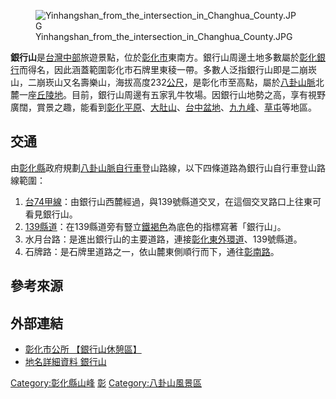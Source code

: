 {{Infobox Mountain
| 名稱 = 銀行山１
| 照片 = Yinhaoshan.JPG|200px
| 照片說明 = 銀行山位於[[縣道139號|縣道139號]]公路上。
| 海拔 = {{Convert|232|m|ft|0|link=on}}
| 位置 = [[彰化縣|彰化縣]][[彰化市|彰化市]]
| 山脈 = [[八卦臺地|八卦臺地]]
| 相對高度 = 
| 座標 = 
| 地形圖 = 
| 類別 = 
| 年齡 = 
| 最近喷发 = 
| 首次登頂 =
| 攀登路線 =
}}
[[File:Yinhangshan_from_the_intersection_in_Changhua_County.JPG|right]]

'''銀行山'''是[[台灣|台灣]][[彰化縣|中部]]旅遊景點，位於[[彰化市|彰化市]]東南方。銀行山周邊土地多數屬於[[彰化銀行|彰化銀行]]而得名，因此涵蓋範圍彰化市石牌里東稜一帶{{r|施添福}}。多數人泛指銀行山即是二崩崁山，二崩崁山又名壽樂山，海拔高度232[[公尺|公尺]]，是彰化市至高點，屬於[[八卦山脈|八卦山脈]]北麓一座[[丘陵|丘陵地]]{{r|施添福}}{{r|彰化勝蹟}}。目前，銀行山周邊有五家乳牛牧場{{r|參山}}。因銀行山地勢之高，享有視野廣闊，賞景之趣，能看到[[彰化平原|彰化平原]]、[[大肚山|大肚山]]、[[台中盆地|台中盆地]]、[[九九峰|九九峰]]、[[草屯鎮|草屯]]等地區。

==交通==
由[[彰化縣|彰化縣]]政府規劃[[八卦山脈|八卦山脈]][[自行車|自行車]]登山路線，以下四條道路為銀行山自行車登山路線範圍{{r|chcg}}：
#[[台74線#支線|台74甲線]]：由銀行山西麓經過，與139號縣道交叉，在這個交叉路口上往東可看見銀行山{{r|epochtimes}}。
#[[縣道139號|139縣道]]：在139縣道旁有豎立[[褐色|鐵褐色]]為底色的指標寫著「銀行山」。
#水月台路：是進出銀行山的主要道路，連接[[彰化東外環道|彰化東外環道]]、139號縣道。
#石牌路：是石牌里道路之一，依山麓東側順行而下，通往[[台14線|彰南路]]。

==參考來源==
{{reflist|colwidth=30em|refs=

<ref name="施添福">{{cite book |title=《臺灣地名辭書（卷十一）彰化縣 (上)》|page=第151頁|author=施添福 總編纂|publisher=國史館臺灣文獻館|language=zh-tw|year= |month= }}</ref></ref>

<ref name="彰化勝蹟">{{cite book |title=《彰化市志》（下冊）|page=第891頁|author=周國屏等人|publisher=彰化市公所|language=zh-tw|year=1997}}</ref>

<ref name="參山">{{cite news|url=http://a320010.travel-web.com.tw/Show/Style6/News/c1_News.asp?SItemId=0271030&ProgramNo=A320010000001&SubjectNo=31261&Page=10|title=中彰快速道路休憩站‧日月山景生態教育休閒農場|publisher=參山國家風景區|language=zh-tw|accessdate=2008-01-25}}</ref>

<ref name="chcg">{{cite web|url=http://tourism.chcg.gov.tw/index.asp?a_id=5&b_id=130&c_id=0|title=八卦山登山自行車道|publisher=彰化縣政府旅遊資訊網|language=zh-tw|accessdate=2008-01-25}}</ref>

<ref name="epochtimes">{{cite news|url=http://epochtimes.com/b5/7/10/10/n1862263.htm|title=騎鐵馬逛八卦山 五大環狀自由行|publisher=大紀元|language=zh-tw|accessdate=2008-01-25}}</ref>

}}

==外部連結==
*[http://www.changhua.gov.tw/tourism/tour-05.asp?srid=11 彰化市公所 【銀行山休憩區】]{{dead link|date=2018年4月 |bot=InternetArchiveBot |fix-attempted=yes }}
*[http://gissrv4.sinica.edu.tw/search/place_list.php?id=43034 地名詳細資料 銀行山]{{dead link|date=2018年4月 |bot=InternetArchiveBot |fix-attempted=yes }}

[[Category:彰化縣山峰|Category:彰化縣山峰]]
[[Category:彰化縣旅遊景點|彰]]
[[Category:八卦山風景區|Category:八卦山風景區]]